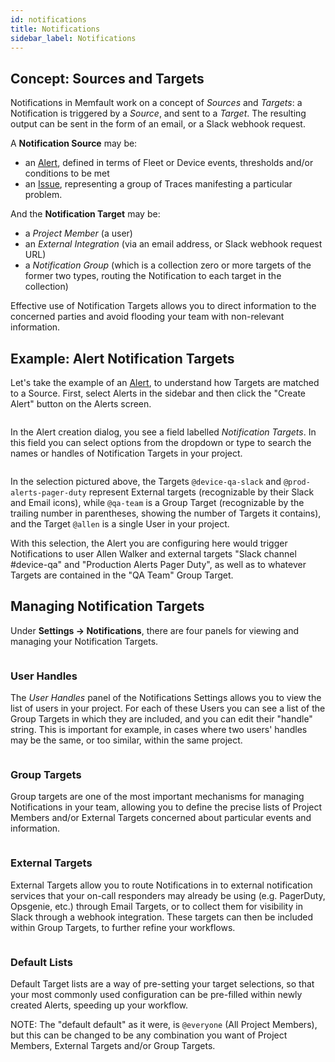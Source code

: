 ```yaml
---
id: notifications
title: Notifications
sidebar_label: Notifications
---
```


## Concept: Sources and Targets

Notifications in Memfault work on a concept of _Sources_ and _Targets_: a
Notification is triggered by a _Source_, and sent to a _Target_. The resulting
output can be sent in the form of an email, or a Slack webhook request.

A **Notification Source** may be:

- an [Alert](./alerts.mdx), defined in terms of Fleet or Device events,
  thresholds and/or conditions to be met
- an [Issue](./issue-management.mdx), representing a group of Traces manifesting
  a particular problem.

And the **Notification Target** may be:

- a _Project Member_ (a user)
- an _External Integration_ (via an email address, or Slack webhook request URL)
- a _Notification Group_ (which is a collection zero or more targets of the
  former two types, routing the Notification to each target in the collection)

Effective use of Notification Targets allows you to direct information to the
concerned parties and avoid flooding your team with non-relevant information.

## Example: Alert Notification Targets

Let's take the example of an [Alert](./alerts.mdx), to understand how Targets
are matched to a Source. First, select Alerts in the sidebar and then click the
"Create Alert" button on the Alerts screen.

<figure>
  <img src="/img/docs/platform/alerts-page.png" alt="" />
</figure>

In the Alert creation dialog, you see a field labelled _Notification Targets_.
In this field you can select options from the dropdown or type to search the
names or handles of Notification Targets in your project.

<figure>
  <img src="/img/docs/platform/alert-target-select-full.png" alt="" />
</figure>

In the selection pictured above, the Targets `@device-qa-slack` and
`@prod-alerts-pager-duty` represent External targets (recognizable by their
Slack and Email icons), while `@qa-team` is a Group Target (recognizable by the
trailing number in parentheses, showing the number of Targets it contains), and
the Target `@allen` is a single User in your project.

With this selection, the Alert you are configuring here would trigger
Notifications to user Allen Walker and external targets "Slack channel
#device-qa" and "Production Alerts Pager Duty", as well as to whatever Targets
are contained in the "QA Team" Group Target.

## Managing Notification Targets

Under **Settings → Notifications**, there are four panels for viewing and
managing your Notification Targets.

<figure>
  <img src="/img/docs/platform/settings-notifs.png" alt="" />
</figure>

### User Handles

The _User Handles_ panel of the Notifications Settings allows you to view the
list of users in your project. For each of these Users you can see a list of the
Group Targets in which they are included, and you can edit their "handle"
string. This is important for example, in cases where two users' handles may be
the same, or too similar, within the same project.

<figure>
  <img src="/img/docs/platform/settings-notifs-handles-alt.png" alt="" />
</figure>

### Group Targets

Group targets are one of the most important mechanisms for managing
Notifications in your team, allowing you to define the precise lists of Project
Members and/or External Targets concerned about particular events and
information.

<figure>
  <img src="/img/docs/platform/settings-notifs-groups-alt.png" alt="" />
</figure>

### External Targets

External Targets allow you to route Notifications in to external notification
services that your on-call responders may already be using (e.g. PagerDuty,
Opsgenie, etc.) through Email Targets, or to collect them for visibility in
Slack through a webhook integration. These targets can then be included within
Group Targets, to further refine your workflows.

<figure>
  <img src="/img/docs/platform/settings-notifs-externals.png" alt="" />
</figure>

### Default Lists

Default Target lists are a way of pre-setting your target selections, so that
your most commonly used configuration can be pre-filled within newly created
Alerts, speeding up your workflow.

NOTE: The "default default" as it were, is `@everyone` (All Project Members),
but this can be changed to be any combination you want of Project Members,
External Targets and/or Group Targets.

<figure>
  <img src="/img/docs/platform/settings-notifs-defaults.png" alt="" />
</figure>
